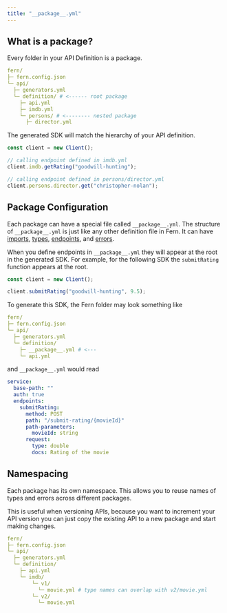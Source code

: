 ```yaml
---
title: "__package__.yml"
---
```


## What is a package?

Every folder in your API Definition is a package.

```yaml
fern/
├─ fern.config.json
└─ api/
  ├─ generators.yml
  └─ definition/ # <------ root package
    ├─ api.yml
    ├─ imdb.yml
    └─ persons/ # <-------- nested package
      ├─ director.yml
```

The generated SDK will match the hierarchy of your API definition.

```ts
const client = new Client();

// calling endpoint defined in imdb.yml
client.imdb.getRating("goodwill-hunting");

// calling endpoint defined in persons/director.yml
client.persons.director.get("christopher-nolan");
```

## Package Configuration

Each package can have a special file called `__package__.yml`. The structure of
`__package__.yml` is just like any other definition file in Fern. It can have [imports](imports),
[types](types), [endpoints](endpoints), and [errors](errors).

When you define endpoints in `__package__.yml` they will appear at the root
in the generated SDK. For example, for the following SDK the `submitRating`
function appears at the root.

```ts
const client = new Client();

client.submitRating("goodwill-hunting", 9.5);
```

To generate this SDK, the Fern folder may look something like

```yaml
fern/
├─ fern.config.json
└─ api/
  ├─ generators.yml
  └─ definition/
    ├─ __package__.yml # <---
    └─ api.yml
```

and `__package__.yml` would read

```yaml
service:
  base-path: ""
  auth: true
  endpoints:
    submitRating:
      method: POST
      path: "/submit-rating/{movieId}"
      path-parameters:
        movieId: string
      request:
        type: double
        docs: Rating of the movie
```

## Namespacing

Each package has its own namespace. This allows you to reuse names of
types and errors across different packages.

This is useful when versioning APIs, because you want to increment your
API version you can just copy the existing API to a new package and start
making changes.

```yaml
fern/
├─ fern.config.json
└─ api/
  ├─ generators.yml
  └─ definition/
    ├─ api.yml
    └─ imdb/
        └─ v1/
          └─ movie.yml # type names can overlap with v2/movie.yml
        └─ v2/
          └─ movie.yml
```
